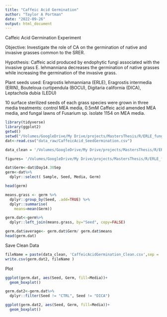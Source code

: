 ```yaml
---
title: "Caffeic Acid Germination"
author: "Taylor A Portman"
date: "2022-09-26"
output: html_document
---
```

Caffeic Acid Germination Experiment

Objective:
Investigate the role of CA on the germination of native and invasive grasses common to the SRER.

Hypothesis:
Caffeic acid produced by endophytic fungi associated with the invasive grass E. lehmanniana decreases the germination of native grasses while increasing the germination of the invasive grass.

Plant seeds used: Eragrostis lehmanniana (ERLE), Eragrostis intermedia (ERIN), Bouteloua curtipendula (BOCU), Digitaria california (DICA), Leptachola dubia (LEDU)

10 surface sterilized seeds of each grass species were  grown in three media treatments: control MEA media, 0.5mM Caffeic acid amended MEA media, and fungal lawns of Fusarium sp. isolate 1154 on MEA media. 

```r
library(tidyverse)
library(ggplot2)
getwd()
setwd("/Volumes/GoogleDrive/My Drive/projects/MastersThesis/R/ERLE_fungal_symbionts")
dat<-read.csv("data_raw/CaffeicAcid_SeedGermination.csv")

data_clean = '/Volumes/GoogleDrive/My Drive/projects/MastersThesis/R/ERLE_fungal_symbionts/data_clean'

figures= '/Volumes/GoogleDrive/My Drive/projects/MastersThesis/R/ERLE_fungal_symbionts/CaffeicAcidGermination/figures'
```

```r
dat$Germ<-dat$Day14.30Sep
germ<-dat%>%
  dplyr::select( Sample, Seed, Media, Germ)

head(germ)

means.grass <- germ %>% 
  dplyr::group_by(Seed, .add=TRUE) %>%
  dplyr::summarise(
    means=mean(Germ))

germ.dat<-germ%>%
  dplyr::left_join(means.grass, by="Seed", copy=FALSE)

germ.dat$average<- germ.dat$Germ/ germ.dat$means
head(germ.dat)
```

Save Clean Data
```r
fileName = paste(data_clean, 'CaffeicAcidGermination_Clean.csv',sep = '/')
write.csv(germ.dat2, fileName )


```


Plot
```r
ggplot(germ.dat, aes(Seed, Germ, fill=Media))+
  geom_boxplot()

germ.dat2<-germ.dat%>%
  dplyr::filter(Seed != "CTRL", Seed != "DICA")

ggplot(germ.dat2, aes(Seed, Germ, fill=Media))+
  geom_boxplot()

```



